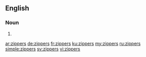 ==English==

===Noun===
{{head|en}}

# {{plural of|zipper}}

[[ar:zippers]]
[[de:zippers]]
[[fr:zippers]]
[[ku:zippers]]
[[my:zippers]]
[[ru:zippers]]
[[simple:zippers]]
[[sv:zippers]]
[[vi:zippers]]